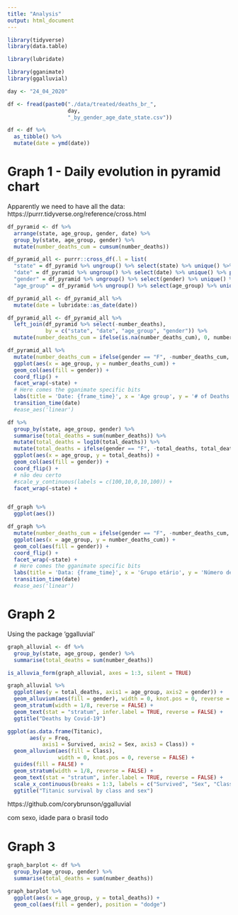 ```yaml
---
title: "Analysis"
output: html_document
---
```


```r
library(tidyverse)
library(data.table)

library(lubridate)

library(gganimate)
library(ggalluvial)
```

```r
day <- "24_04_2020"

df <- fread(paste0("./data/treated/deaths_br_", 
                   day,
                   "_by_gender_age_date_state.csv"))
```

```r
df <- df %>% 
  as_tibble() %>% 
  mutate(date = ymd(date))
```

# Graph 1 - Daily evolution in pyramid chart

Apparently we need to have all the data: 
https://purrr.tidyverse.org/reference/cross.html

```r
df_pyramid <- df %>% 
  arrange(state, age_group, gender, date) %>% 
  group_by(state, age_group, gender) %>% 
  mutate(number_deaths_cum = cumsum(number_deaths))
```

```r
df_pyramid_all <- purrr::cross_df(.l = list(
  "state" = df_pyramid %>% ungroup() %>% select(state) %>% unique() %>% pull(),
  "date" = df_pyramid %>% ungroup() %>% select(date) %>% unique() %>% pull(),
  "gender" = df_pyramid %>% ungroup() %>% select(gender) %>% unique() %>% pull(),
  "age_group" = df_pyramid %>% ungroup() %>% select(age_group) %>% unique() %>% pull()))

df_pyramid_all <- df_pyramid_all %>% 
  mutate(date = lubridate::as_date(date))
```

```r
df_pyramid_all <- df_pyramid_all %>% 
  left_join(df_pyramid %>% select(-number_deaths), 
            by = c("state", "date", "age_group", "gender")) %>% 
  mutate(number_deaths_cum = ifelse(is.na(number_deaths_cum), 0, number_deaths_cum))
```

```r
df_pyramid_all %>% 
  mutate(number_deaths_cum = ifelse(gender == "F", -number_deaths_cum, number_deaths_cum)) %>% 
  ggplot(aes(x = age_group, y = number_deaths_cum)) +
  geom_col(aes(fill = gender)) +
  coord_flip() +
  facet_wrap(~state) +
  # Here comes the gganimate specific bits
  labs(title = 'Date: {frame_time}', x = 'Age group', y = '# of Deaths') +
  transition_time(date)
  #ease_aes('linear')
```


```r
df %>% 
  group_by(state, age_group, gender) %>% 
  summarise(total_deaths = sum(number_deaths)) %>% 
  mutate(total_deaths = log10(total_deaths)) %>% 
  mutate(total_deaths = ifelse(gender == "F", -total_deaths, total_deaths)) %>% 
  ggplot(aes(x = age_group, y = total_deaths)) +
  geom_col(aes(fill = gender)) +
  coord_flip() +
  # não deu certo
  #scale_y_continuous(labels = c(100,10,0,10,100)) +
  facet_wrap(~state) +


df_graph %>% 
  ggplot(aes())
```

```r
df_graph %>% 
  mutate(number_deaths_cum = ifelse(gender == "F", -number_deaths_cum, number_deaths_cum)) %>% 
  ggplot(aes(x = age_group, y = number_deaths_cum)) +
  geom_col(aes(fill = gender)) +
  coord_flip() +
  facet_wrap(~state) +
  # Here comes the gganimate specific bits
  labs(title = 'Data: {frame_time}', x = 'Grupo etário', y = 'Número de mortes') +
  transition_time(date)
  #ease_aes('linear')
```

# Graph 2

Using the package 'ggalluvial'

```r
graph_alluvial <- df %>% 
  group_by(state, age_group, gender) %>% 
  summarise(total_deaths = sum(number_deaths))
```

```r
is_alluvia_form(graph_alluvial, axes = 1:3, silent = TRUE)
```


```r
graph_alluvial %>% 
  ggplot(aes(y = total_deaths, axis1 = age_group, axis2 = gender)) +
  geom_alluvium(aes(fill = gender), width = 0, knot.pos = 0, reverse = FALSE) +
  geom_stratum(width = 1/8, reverse = FALSE) +
  geom_text(stat = "stratum", infer.label = TRUE, reverse = FALSE) +
  ggtitle("Deaths by Covid-19")

ggplot(as.data.frame(Titanic),
       aes(y = Freq,
           axis1 = Survived, axis2 = Sex, axis3 = Class)) +
  geom_alluvium(aes(fill = Class),
                width = 0, knot.pos = 0, reverse = FALSE) +
  guides(fill = FALSE) +
  geom_stratum(width = 1/8, reverse = FALSE) +
  geom_text(stat = "stratum", infer.label = TRUE, reverse = FALSE) +
  scale_x_continuous(breaks = 1:3, labels = c("Survived", "Sex", "Class")) +
  ggtitle("Titanic survival by class and sex")
```


https://github.com/corybrunson/ggalluvial

com sexo, idade para o brasil todo

# Graph 3

```r
graph_barplot <- df %>% 
  group_by(age_group, gender) %>% 
  summarise(total_deaths = sum(number_deaths))
```

```r
graph_barplot %>% 
  ggplot(aes(x = age_group, y = total_deaths)) +
  geom_col(aes(fill = gender), position = "dodge")
```

